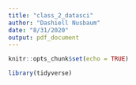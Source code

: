 ```yaml
---
title: "class_2_datasci"
author: "Dashiell Nusbaum"
date: "8/31/2020"
output: pdf_document
---
```


```r
knitr::opts_chunk$set(echo = TRUE)
```

```r
library(tidyverse)
```

